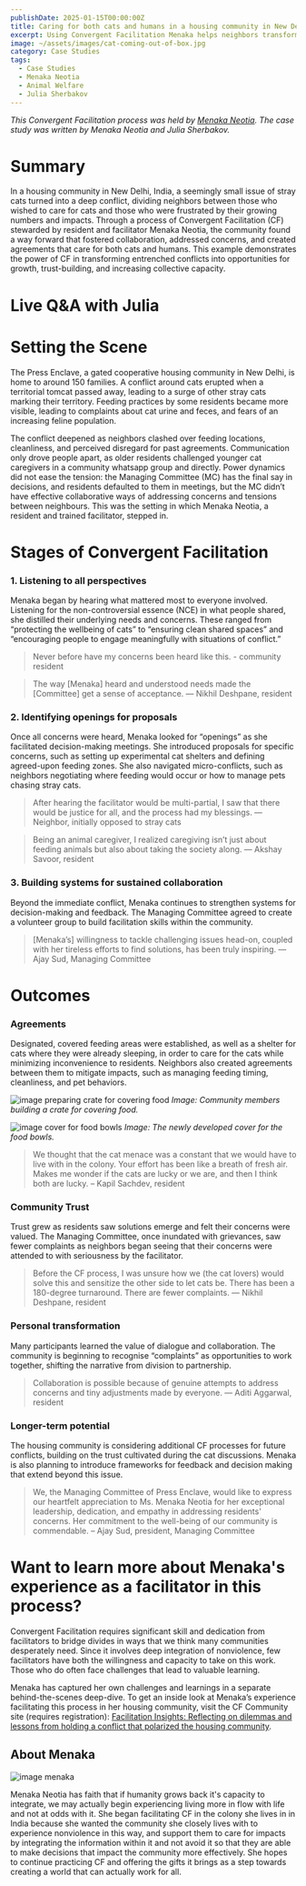 ```yaml
---
publishDate: 2025-01-15T00:00:00Z
title: Caring for both cats and humans in a housing community in New Delhi
excerpt: Using Convergent Facilitation Menaka helps neighbors transform tensions over stray cats through a collaborative process that fosters empathy, trust, and workable solutions for both cats and humans.
image: ~/assets/images/cat-coming-out-of-box.jpg
category: Case Studies
tags:
  - Case Studies
  - Menaka Neotia
  - Animal Welfare
  - Julia Sherbakov
---
```



*This Convergent Facilitation process was held by [Menaka Neotia](#about-menaka). The case study was written by Menaka Neotia and Julia Sherbakov.*

# Summary

In a housing community in New Delhi, India, a seemingly small issue of stray cats turned into a deep conflict, dividing neighbors between those who wished to care for cats and those who were frustrated by their growing numbers and impacts. Through a process of Convergent Facilitation (CF) stewarded by resident and facilitator Menaka Neotia, the community found a way forward that fostered collaboration, addressed concerns, and created agreements that care for both cats and humans. This example demonstrates the power of CF in transforming entrenched conflicts into opportunities for growth, trust-building, and increasing collective capacity.

# Live Q&A with Julia

<YouTube id="_I8UJELphmc" />


# Setting the Scene

The Press Enclave, a gated cooperative housing community in New Delhi, is home to around 150 families. A conflict around cats erupted when a territorial tomcat passed away, leading to a surge of other stray cats marking their territory. Feeding practices by some residents became more visible, leading to complaints about cat urine and feces, and fears of an increasing feline population.

The conflict deepened as neighbors clashed over feeding locations, cleanliness, and perceived disregard for past agreements. Communication only drove people apart, as older residents challenged younger cat caregivers in a community whatsapp group and directly. Power dynamics did not ease the tension: the Managing Committee (MC) has the final say in decisions, and residents defaulted to them in meetings, but the MC didn’t have effective collaborative ways of addressing concerns and tensions between neighbours. This was the setting in which Menaka Neotia, a resident and trained facilitator, stepped in.

# Stages of Convergent Facilitation

### 1. Listening to all perspectives

Menaka began by hearing what mattered most to everyone involved. Listening for the  non-controversial essence (NCE) in what people shared, she distilled their underlying needs and concerns. These ranged from “protecting the wellbeing of cats” to “ensuring clean shared spaces” and “encouraging people to engage meaningfully with situations of conflict.”

> Never before have my concerns been heard like this. - community resident

> The way [Menaka] heard and understood needs made the [Committee] get a sense of acceptance. — Nikhil Deshpane, resident

### 2. Identifying openings for proposals

Once all concerns were heard, Menaka looked for “openings” as she facilitated decision-making meetings. She introduced proposals for specific concerns, such as setting up experimental cat shelters and defining agreed-upon feeding zones. She also navigated micro-conflicts, such as neighbors negotiating where feeding would occur or how to manage pets chasing stray cats.

> After hearing the facilitator would be multi-partial, I saw that there would be justice for all, and the process had my blessings. — Neighbor, initially opposed to stray cats

> Being an animal caregiver, I realized caregiving isn’t just about feeding animals but also about taking the society along. — Akshay Savoor, resident

### 3. Building systems for sustained collaboration

Beyond the immediate conflict, Menaka continues to strengthen systems for decision-making and feedback. The Managing Committee agreed to create a volunteer group to build facilitation skills within the community.

> [Menaka’s] willingness to tackle challenging issues head-on, coupled with her tireless efforts to find solutions, has been truly inspiring. — Ajay Sud, Managing Committee

# Outcomes 

### Agreements 

Designated, covered feeding areas were established, as well as a shelter for cats where they were already sleeping, in order to care for the cats while minimizing inconvenience to residents. Neighbors also created agreements between them to mitigate impacts, such as managing feeding timing, cleanliness, and pet behaviors.

![image preparing crate for covering food](~/assets/images/preparing-crate-for-covering-food-cat-case-study.jpg) 
*Image: Community members building a crate for covering food.*

![image cover for food bowls](~/assets/images/cover-for-food-bowls-cat-case-study.jpg)
*Image: The newly developed cover for the food bowls.*

> We thought that the cat menace was a constant that we would have to live with in the colony. Your effort has been like a breath of fresh air. Makes me wonder if the cats are lucky or we are, and then I think both are lucky. – Kapil Sachdev, resident

### Community Trust

 Trust grew as residents saw solutions emerge and felt their concerns were valued. The Managing Committee, once inundated with grievances, saw fewer complaints as neighbors began seeing that their concerns were attended to with seriousness by the facilitator. 

> Before the CF process, I was unsure how we (the cat lovers) would solve this and sensitize the other side to let cats be. There has been a 180-degree turnaround. There are fewer complaints. — Nikhil Deshpane, resident

### Personal transformation
Many participants learned the value of dialogue and collaboration. The community is beginning to recognise “complaints” as opportunities to work together, shifting the narrative from division to partnership.

> Collaboration is possible because of genuine attempts to address concerns and tiny adjustments made by everyone. — Aditi Aggarwal, resident 

### Longer-term potential
The housing community is considering additional CF processes for future conflicts, building on the trust cultivated during the cat discussions. Menaka is also planning to introduce frameworks for feedback and decision making that extend beyond this issue.

> We, the Managing Committee of Press Enclave, would like to express our heartfelt appreciation to Ms. Menaka Neotia for her exceptional leadership, dedication, and empathy in addressing residents' concerns. Her commitment to the well-being of our community is commendable. – Ajay Sud, president, Managing Committee

# Want to learn more about Menaka's experience as a facilitator in this process?

Convergent Facilitation requires significant skill and dedication from facilitators to bridge divides in ways that we think many communities desperately need. Since it involves deep integration of nonviolence, few facilitators have both the willingness and capacity to take on this work. Those who do often face challenges that lead to valuable learning.   

Menaka has captured her own challenges and learnings in a separate behind-the-scenes deep-dive. To get an inside look at Menaka’s experience facilitating this process in her housing community, visit the CF Community site (requires registration): [Facilitation Insights: Reflecting on dilemmas and lessons from holding a conflict that polarized the housing community](https://community.convergentfacilitation.org/t/facilitation-insights-reflecting-on-dilemmas-and-lessons-from-holding-a-conflict-that-polarized-the-housing-community/497).

## About Menaka


![image menaka](~/assets/images/menaka.jpeg)

Menaka Neotia has faith that if humanity grows back it's capacity to integrate, we may actually begin experiencing living more in flow with life and not at odds with it. She began facilitating CF in the colony she lives in in India because she wanted the community she closely lives with to experience nonviolence in this way, and support them to care for impacts by integrating the information within it and not avoid it so that they are able to make decisions that impact the community more effectively. She hopes to continue practicing CF and offering the gifts it brings as a step towards creating a world that can actually work for all.

